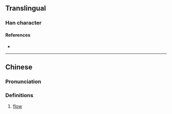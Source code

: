 {{character info/new}}
==Translingual==

===Han character===
{{Han char|rn=85|rad=水|as=19|sn=22|four=30111|canj=EICY,EIDY|ids=⿰氵靡}}

====References====
* {{Han ref|kx=0663.190|dkj=18781|dj=1072.130|hdz=31796.030|uh=7056|ud=28758|bh=F6E9|bd=63209}}

----

==Chinese==
{{zh-forms}}

===Pronunciation===
{{zh-pron
|m=mǐ
|c=mei5
|mc=
|oc=
|ma=
|cat=n
}}

===Definitions===
{{zh-hanzi}}

# [[flow]]